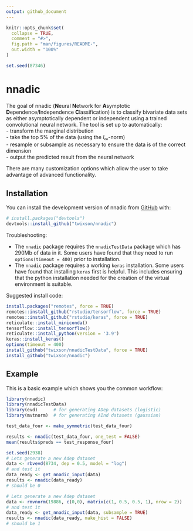 ```yaml
---
output: github_document
---
```


<!-- README.md is generated from README.Rmd. Please edit that file -->

```r
knitr::opts_chunk$set(
  collapse = TRUE,
  comment = "#>",
  fig.path = "man/figures/README-",
  out.width = "100%"
)

set.seed(87346)
```

# nnadic

<!-- badges: start -->
<!-- badges: end -->

The goal of nnadic (**N**eural **N**etwork for **A**symptotic
**D**ependence/**I**ndependence **C**lassification) is to classify
bivariate data sets as either asymptotically dependent or independent
using a trained convolutional neural network. The tool is set up
to automatically:  
- transform the marginal distribution  
- take the top 5% of the data (using the $l_\infty$-norm)  
- resample or subsample as necessary to ensure the data is of the
correct dimension  
- output the predicted result from the neural network

There are many customization options which allow the user to take
advantage of advanced functionality.
    
## Installation

You can install the development version of nnadic from
[GitHub](https://github.com/) with:

``` r
# install.packages("devtools")
devtools::install_github("twixson/nnadic")
```

Troubleshooting:

- The `nnadic` package requires the `nnadicTestData` package which has
  290Mb of data in it. Some users have found that they need to run
  `options(timeout = 400)` prior to installation.  
- The `nnadic` package requires a working `keras` installation. Some
  users have found that installing `keras` first is helpful. This
  includes ensuring that the python installation needed for the
  creation of the virtual environment is suitable. 

Suggested install code:

``` r
install.packages("remotes", force = TRUE)
remotes::install_github("rstudio/tensorflow", force = TRUE)
remotes::install_github("rstudio/keras", force = TRUE)
reticulate::install_miniconda()
tensorflow::install_tensorflow()
reticulate::install_python(version = '3.9')
keras::install_keras()
options(timeout = 400)
install_github("twixson/nnadicTestData", force = TRUE)
install_github("twixson/nnadic")
```


## Example

This is a basic example which shows you the common workflow:

```r
library(nnadic)
library(nnadicTestData)
library(evd)      # for generating ADep datasets (logistic)
library(mvtnorm)  # for generating AInd datasets (gaussian)

test_data_four <- make_symmetric(test_data_four)

results <- nnadic(test_data_four, one_test = FALSE)
mean(results$preds == test_response_four)
```


```r
set.seed(2938)
# Lets generate a new Adep dataset
data <- rbvevd(8734, dep = 0.5, model = "log")
# and test it
data_ready <- get_nnadic_input(data)
results <- nnadic(data_ready)
# should be 0
```

```r
# Lets generate a new Adep dataset
data <- rmvnorm(19886, c(0,0), matrix(c(1, 0.5, 0.5, 1), nrow = 2))
# and test it
data_ready <- get_nnadic_input(data, subsample = TRUE)
results <- nnadic(data_ready, make_hist = FALSE)
# should be 1
```

